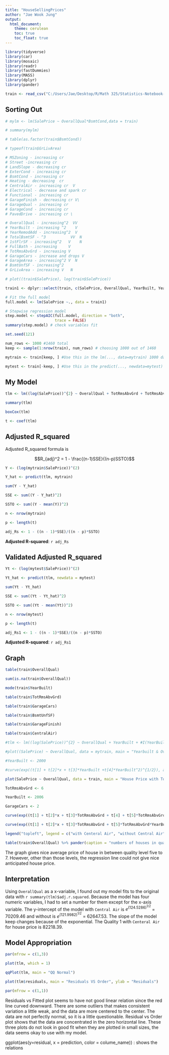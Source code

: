 ```yaml
---
title: "HouseSellingPrices"
author: "Jae Wook Jung"
output: 
  html_document:
    theme: cerulean
    toc: true
    toc_float: true
---
```


```r

library(tidyverse)
library(car)
library(mosaic)
library(readr)
library(fastDummies)
library(MASS)
library(dplyr)
library(pander)

train <- read_csv("C:/Users/Jae/Desktop/R/Math 325/Statistics-Notebook-master/Statistics-Notebook-master/Data425/house-prices-advanced-regression-techniques/train.csv")

```

## Sorting Out

```r
# mylm <- lm(SalePrice ~ OverallQual*BsmtCond,data = train)

# summary(mylm)

# table(as.factor(train$BsmtCond))

# typeof(train$GrLivArea)

# MSZoning - increasing cr
# Street -increasing cr
# LandSlope - decreasing cr
# ExterCond - increasing cr
# BsmtCond - increasing cr
# Heating - decreasing  cr
# CentralAir - increasing cr  V
# Electrical - decrease and spark cr
# Functional - increasing cr
# GarageFinish - decreasing cr V\
# GarageQual - increasing cr
# GarageCond - increasing cr
# PavedDrive - increasing cr \ 

# OverallQual - increasing^2  VV
# YearBuilt - increasing ^2    V
# YearRemodAdd - increasing^2  V
# TotalBsmtSF - ^3           VV  N
# 1stFlrSF - increasing^2   V    N
# FullBath - increasing     V
# TotRmsAbvGrd - increasing V 
# GarageCars - increase and drops V
# GarageArea - increasing^2 V  N
# BsmtUnfSF - increasing^2 
# GrLivArea - increasing V   N

# plot((train$SalePrice), log(train$SalePrice))

train1 <- dplyr::select(train, c(SalePrice, OverallQual, YearBuilt, YearRemodAdd, TotRmsAbvGrd, GarageCars, BsmtUnfSF, GarageFinish, CentralAir, PavedDrive))

# Fit the full model 
full.model <- lm(SalePrice ~., data = train1)

# Stepwise regression model
step.model <- stepAIC(full.model, direction = "both", 
                      trace = FALSE)
summary(step.model) # check variables fit

```

```r

set.seed(121)

num_rows <- 1000 #1460 total
keep <- sample(1:nrow(train), num_rows) # choosing 1000 out of 1460

mytrain <- train[keep, ] #Use this in the lm(..., data=mytrain) 1000 data

mytest <- train[-keep, ] #Use this in the predict(..., newdata=mytest) 460 data

```

## My Model

```r

tlm <- lm((log(SalePrice))^{2} ~ OverallQual + TotRmsAbvGrd + TotRmsAbvGrd:I(YearBuilt^2) + GarageCars:OverallQual + CentralAir+ CentralAir:I(YearBuilt^2) + CentralAir:TotRmsAbvGrd + CentralAir:TotRmsAbvGrd:I(YearBuilt^2), data = mytrain)

summary(tlm)

boxCox(tlm)

t <- coef(tlm)

```

## Adjusted R_squared

Adjusted R_squared formula is

$$R_{adj}^2 = 1 - \frac{(n-1)SSE}{(n-p)SSTO}$$

```r
Y <- (log(mytrain$SalePrice))^(2)

Y_hat <- predict(tlm, mytrain)

sum(Y - Y_hat)

SSE <- sum((Y - Y_hat)^2)

SSTO <- sum((Y - mean(Y))^2)

n <- nrow(mytrain)

p <- length(t)

adj_Rs <- 1 - ((n - 1)*SSE)/((n - p)*SSTO)


```


**Adjusted R-squared**: `r adj_Rs`

## Validated Adjusted R_squared

```r
Yt <- (log(mytest$SalePrice))^(2)

Yt_hat <- predict(tlm, newdata = mytest)

sum(Yt - Yt_hat)

SSE <- sum((Yt - Yt_hat)^2)

SSTO <- sum((Yt - mean(Yt))^2)

n <- nrow(mytest)

p <- length(t)

adj_Rs1 <- 1 - ((n - 1)*SSE)/((n - p)*SSTO)

```

**Adjusted R-squared**: `r adj_Rs1`

## Graph

```r
table(train$OverallQual)

sum(is.na(train$OverallQual))

mode(train$YearBuilt)

table(train$TotRmsAbvGrd)

table(train$GarageCars)

table(train$BsmtUnfSF)

table(train$GarageFinish)

table(train$CentralAir)
```


```r

#tlm <- lm((log(SalePrice))^{2} ~ OverallQual + YearBuilt + #I(YearBuilt^2) + TotRmsAbvGrd + TotRmsAbvGrd:I(YearBuilt^2) + TotRmsAbvGrd:OverallQual + GarageCars:OverallQual + BsmtUnfSF:OverallQual, data = mytrain)

#plot((SalePrice) ~ OverallQual, data = mytrain, main = "Yearbuilt & OverallQual")

#YearBuilt <- 2000

#curve(exp((t[1] + t[2]*x + t[3]*YearBuilt +t[4]*YearBuilt^2)^{1/2}), add = TRUE)

```

```r

plot(SalePrice ~ OverallQual, data = train, main = "House Price with TotRmsAbvGrd = 6, \n YearBuilt = 2006, \n GarageCars = 2", xlab = "Overall Quality (1 ~ 10)", ylab = "House Prices ($)")

TotRmsAbvGrd <- 6

YearBuilt <- 2006

GarageCars <- 2

curve(exp((t[1] + t[2]*x + t[3]*TotRmsAbvGrd + t[4] + t[5]*TotRmsAbvGrd*YearBuilt^2 + t[6]*x*GarageCars + t[7]*YearBuilt^2 + t[8]*TotRmsAbvGrd + t[9]*YearBuilt^{2}*TotRmsAbvGrd)^{1/2}), col = "red", add = TRUE) #centeralAir Y: t[4] t[7] t[8] t[9]

curve(exp((t[1] + t[2]*x + t[3]*TotRmsAbvGrd + t[5]*TotRmsAbvGrd*YearBuilt^2 + t[6]*x*GarageCars)^{1/2}), col = "green", add = TRUE) #centeralAir N

legend("topleft", legend = c("with Centeral Air", "without Central Air"), lty = c(1,1), col = c("red", "green"))

table(train$OverallQual) %>% pander(caption = "numbers of houses in quality levels")


```

The graph gives nice average price of house in between quality level five to 7. However, other than those levels, the regression line could not give nice anticipated house price.

## Interpretation

Using `OverallQual` as a x-variable, I found out my model fits to the original data with `r summary(tlm)$adj.r.squared`. Because the model has four numeric variables, I had to set a number for them except for the x-axis variable. The y-intercept of the model with `Central Air` is $e^{(124.5286)^{1/2}}$ = 70209.46 and without is $e^{(121.9982)^{1/2}}$ = 62647.53. The slope of the model keep changes because of the exponential. The Quality 1 with `Centeral Air` for house price is 82218.39.

## Model Appropriation

```r
par(mfrow = c(1,3))

plot(tlm, which = 1)

qqPlot(tlm, main = "QQ Normal")

plot(tlm$residuals, main = "Residuals VS Order", ylab = "Residuals")

par(mfrow = c(1,1))

```

Residuals vs Fitted plot seems to have not good linear relation since the red line curved downward. There are some outliers that makes consistent variation a little weak, and the data are more centered to the center. The data are not perfectly normal, so it is a little questionable. Residual vs Order plot shows that the data are concentrated in the zero horizontal line. These three plots do not look in good fit when they are plotted in small sizes, the data seems okay to use with my model.



ggplot(aes(y=residual, x = prediction, color = colume_name)) : shows the relations





